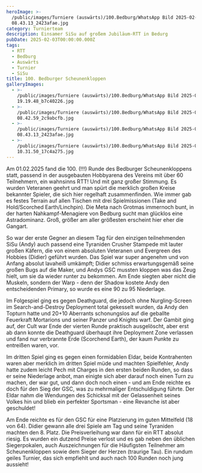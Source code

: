 ```yaml
---
heroImage: >-
  /public/images/Turniere (auswärts)/100.Bedburg/WhatsApp Bild 2025-02-01 um
  08.43.13_2423afae.jpg
category: Turnierteam
description: Einsamer SiSu auf großem Jubiläum-RTT in Bedurg
pubDate: 2025-02-03T00:00:00.000Z
tags:
  - RTT
  - Bedburg
  - Auswärts
  - Turnier
  - SiSu
title: 100. Bedburger Scheunenkloppen
galleryImages:
  - >-
    /public/images/Turniere (auswärts)/100.Bedburg/WhatsApp Bild 2025-02-01 um
    19.19.48_b7c40226.jpg
  - >-
    /public/images/Turniere (auswärts)/100.Bedburg/WhatsApp Bild 2025-02-01 um
    08.42.59_2c9abcfb.jpg
  - >-
    /public/images/Turniere (auswärts)/100.Bedburg/WhatsApp Bild 2025-02-01 um
    08.43.13_2423afae.jpg
  - >-
    /public/images/Turniere (auswärts)/100.Bedburg/WhatsApp Bild 2025-02-01 um
    10.31.50_17c4a275.jpg
---
```


Am 01.02.2025 fand die 100. (!!!) Runde des Bedburger Scheunenkloppens statt, passend in der ausgebauten Hobbyarena des Vereins mit über 60 Teilnehmern, ein wahnsinns RTT! Und mit ganz großer Stimmung. Es wurden Veteranen geehrt und man spürt die merklich großen Kreise bekannter Spieler, die sich hier regelhaft zusammenfinden. Wie immer gab es festes Terrain auf allen Tischen mit drei Spielmissionen (Take and Hold/Scorched Earth/Linchpin). Die Meta nach Grotmas immernoch bunt, in der harten Nahkampf-Menagiere von Bedburg sucht man glücklos eine Astradominanz. Groß, größer am aller größesten erscheint hier eher die Gangart.

So war der erste Gegner an diesem Tag für den einzigen teilnehmenden SiSu (Andy) auch passend eine Tyraniden Crusher Stampede mit lauter großen Käfern, die von einem absoluten Veteranen und Evergreen des Hobbies (Didier) geführt wurden. Das Spiel war super angenehm und von Anfang absolut lavaheiß umkämpft; Didier schmiss erwartungsgemäß seine großen Bugs auf die Maker, und Andys GSC mussten kloppen was das Zeug hielt, um sie da wieder runter zu bekommen. Am Ende siegten aber nicht die Muskeln, sondern der Warp - denn der Shadow kostete Andy den entscheidenden Primary, so wurde es eine 90 zu 95 Niederlage.

Im Folgespiel ging es gegen Deathguard, die jedoch ohne Nurgling-Screen im Search-and-Destroy Deployment total gekesselt wurden, da Andy den Topturn hatte und 20+10 Aberrants schonungslos auf die geballte Feuerkraft Mortarions und seiner Panzer und Knights warf. Der Gambit ging auf, der Cult war Ende der vierten Runde praktisch ausgelöscht, aber erst ab dann konnte die Deathguard überhaupt ihre Deployment Zone verlassen und fand nur verbrannte Erde (Scorchend Earth), der kaum Punkte zu entreißen waren, vor.

Im dritten Spiel ging es gegen einen formidablen Eldar, beide Kontrahenten waren aber merklich im dritten Spiel müde und machten Spielfehler, Andy hatte zudem leicht Pech mit Charges in den ersten beiden Runden, so dass er seine Niederlage anbot, man einigte sich aber darauf noch einen Turn zu machen, der war gut, und dann doch noch einen - und am Ende reichte es doch für den Sieg der GSC, was zu mehrmaliger Entschuldigung führte. Der Eldar nahm die Wendungen des Schicksal mit der Gelassenheit seines Volkes hin und blieb ein perfekter Sportsman - eine Revanche ist aber geschuldet!

Am Ende reichte es für den GSC für eine Platzierung im guten Mittelfeld (18 von 64). Didier gewann alle drei Spiele am Tag und seine Tyraniden machten den 8. Platz. Die Preisverleihung war dann für ein RTT absolut riesig. Es wurden ein dutzend Preise verlost und es gab neben den üblichen Siegerpokalen, auch Auszeichnungen für die Häufigsten Teilnehmer am Scheunenkloppen sowie dem Sieger der Herzen (traurige Tau). Ein rundum geiles Turnier, das sich empfiehlt und auch nach 100 Runden noch jung aussieht!
